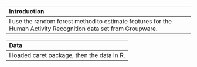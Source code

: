 
 Introduction
 -------------------
 I use the random forest method to estimate features for the Human Activity Recognition data set from Groupware. 

 Data
 --------------
 I loaded caret package, then the data in R.
 
 
